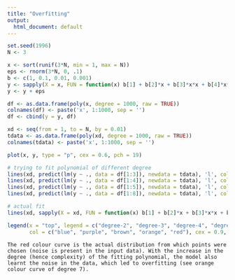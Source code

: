 ```yaml
---
title: "Overfitting"
output:
  html_document: default
---
```


```r
set.seed(1996)
N <- 3
```

```R
x <- sort(runif(3*N, min = 1, max = N))
eps <- rnorm(3*N, 0, .1)
b <- c(1, 0.1, 0.01, 0.001)
y <- sapply(X = x, FUN = function(x) b[1] + b[2]*x + b[3]*x*x + b[4]*x*x*x)
y <- y + eps
```

```R
df <- as.data.frame(poly(x, degree = 1000, raw = TRUE))
colnames(df) <- paste('x', 1:1000, sep = '')
df <- cbind(y = y, df)

xd <- seq(from = 1, to = N, by = 0.01)
tdata <- as.data.frame(poly(xd, degree = 1000, raw = TRUE))
colnames(tdata) <- paste('x', 1:1000, sep = '')
```

```R
plot(x, y, type = "p", cex = 0.6, pch = 19)

# trying to fit polynomial of different degree
lines(xd, predict(lm(y ~ ., data = df[1:3]), newdata = tdata), 'l', col = "blue")
lines(xd, predict(lm(y ~ ., data = df[1:4]), newdata = tdata), 'l', col = "purple")
lines(xd, predict(lm(y ~ ., data = df[1:5]), newdata = tdata), 'l', col = "brown")
lines(xd, predict(lm(y ~ ., data = df[1:8]), newdata = tdata), 'l', col = "orange")

# actual fit
lines(xd, sapply(X = xd, FUN = function(x) b[1] + b[2]*x + b[3]*x*x + b[4]*x*x*x), 'l', col = "red")

legend(x = "top", legend = c("degree-2", "degree-3", "degree-4", "degree-7", "actual distribution"), 
       col = c("blue", "purple", "brown", "orange", "red"), cex = 0.9, pch = 19)
```
```
The red colour curve is the actual distribution from which points were chosen (noise is present in the input data). With the increase in the degree (hence complexity) of the fitting polynomial, the model also learnt the noise in the data, which led to overfitting (see orange colour curve of degree 7).
```
